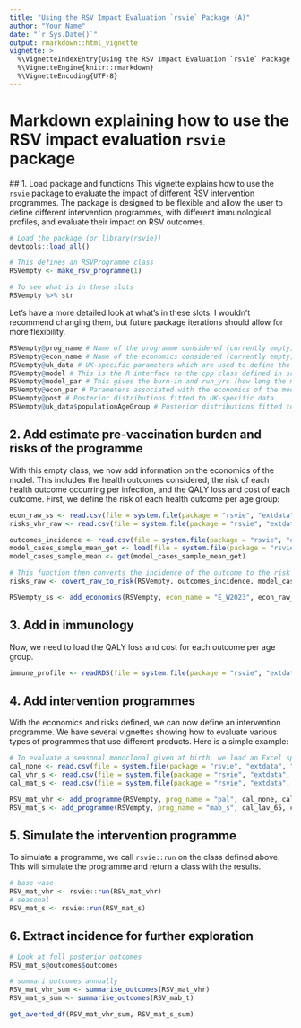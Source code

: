 ```yaml
---
title: "Using the RSV Impact Evaluation `rsvie` Package (A)"
author: "Your Name"
date: "`r Sys.Date()`"
output: rmarkdown::html_vignette
vignette: >
  %\VignetteIndexEntry{Using the RSV Impact Evaluation `rsvie` Package (A)}
  %\VignetteEngine{knitr::rmarkdown}
  %\VignetteEncoding{UTF-8}
---
```


# Markdown explaining how to use the RSV impact evaluation `rsvie` package

## 1. Load package and functions
This vignette explains how to use the `rsvie` package to evaluate the impact of different RSV intervention programmes. The package is designed to be flexible and allow the user to define different intervention programmes, with different immunological profiles, and evaluate their impact on RSV outcomes.


```r

# Load the package (or library(rsvie))
devtools::load_all()

# This defines an RSVProgramme class
RSVempty <- make_rsv_programme(1)

# To see what is in these slots 
RSVempty %>% str

```

Let's have a more detailed look at what's in these slots. I wouldn't recommend changing them, but future package iterations should allow for more flexibility. 

```r

RSVempty@prog_name # Name of the programme considered (currently empty)
RSVempty@econ_name # Name of the economics considered (currently empty)
RSVempty@uk_data # UK-specific parameters which are used to define the model (RSVempty@model is copied from this)
RSVempty@model # This is the R interface to the cpp class defined in src/RunIntervention.cpp
RSVempty@model_par # This gives the burn-in and run_yrs (how long the model is run for after bur-in). 
RSVempty@econ_par # Parameters associated with the economics of the model, time_horizon is currently set to 10 years, and the discount rate is 3.5%
RSVempty@post # Posterior distributions fitted to UK-specific data
RSVempty@uk_data$populationAgeGroup # Posterior distributions fitted to UK-specific data

```

## 2. Add estimate pre-vaccination burden and risks of the programme

With this empty class, we now add information on the economics of the model. This includes the health outcomes considered, the risk of each health outcome occurring per infection, and the QALY loss and cost of each outcome.
First, we define the risk of each health outcome per age group:

```r

econ_raw_ss <- read.csv(file = system.file(package = "rsvie", "extdata", "econ", "econ_pars_ss.csv")) 
risks_vhr_raw <- read.csv(file = system.file(package = "rsvie", "extdata", "econ",  "outcome_risks_vhr.csv"))

outcomes_incidence <- read.csv(file = system.file(package = "rsvie", "extdata", "econ", "outcomes_incidence.csv"))
model_cases_sample_mean_get <- load(file = system.file(package = "rsvie", "extdata", "model_cases_sample_mean.RData"))
model_cases_sample_mean <- get(model_cases_sample_mean_get)

# This function then converts the incidence of the outcome to the risk per infection
risks_raw <- covert_raw_to_risk(RSVempty, outcomes_incidence, model_cases_sample_mean)

RSVempty_ss <- add_economics(RSVempty, econ_name = "E_W2023", econ_raw_ss, risks_raw, risks_vhr_raw)

```

## 3. Add in immunology

Now, we need to load the QALY loss and cost for each outcome per age group. 

```r

immune_profile <- readRDS(file = system.file(package = "rsvie", "extdata", "efficacies", "immune_profiles_unbound.RDS"))

```


## 4. Add intervention programmes

With the economics and risks defined, we can now define an intervention programme. We have several vignettes showing how to evaluate various types of programmes that use different products. Here is a simple example:

```r

# To evaluate a seasonal monoclonal given at birth, we load an Excel spreadsheet such as:
cal_none <- read.csv(file = system.file(package = "rsvie", "extdata", "calendars", "cal_mat_none.csv")) 
cal_vhr_s <- read.csv(file = system.file(package = "rsvie", "extdata", "calendars", "cal_vhr_s.csv")) 
cal_mat_s <- read.csv(file = system.file(package = "rsvie", "extdata", "calendars", "cal_mat_s.csv")) 

RSV_mat_vhr <- add_programme(RSVempty, prog_name = "pal", cal_none, cal_vhr_s, immune_profile$mat_vhr)
RSV_mat_s <- add_programme(RSVempty, prog_name = "mab_s", cal_lav_65, cal_vhr_s, immune_profile$mat)


```



## 5. Simulate the intervention programme

To simulate a programme, we call `rsvie::run` on the class defined above. This will simulate the programme and return a class with the results.

```r

# base vase
RSV_mat_vhr <- rsvie::run(RSV_mat_vhr)
# seasonal
RSV_mat_s <- rsvie::run(RSV_mat_s)

```

## 6. Extract incidence for further exploration 

```r

# Look at full posterior outcomes
RSV_mat_s@outcomes$outcomes 

# summari outcomes annually
RSV_mat_vhr_sum <- summarise_outcomes(RSV_mat_vhr)
RSV_mat_s_sum <- summarise_outcomes(RSV_mab_t)

get_averted_df(RSV_mat_vhr_sum, RSV_mat_s_sum)

```